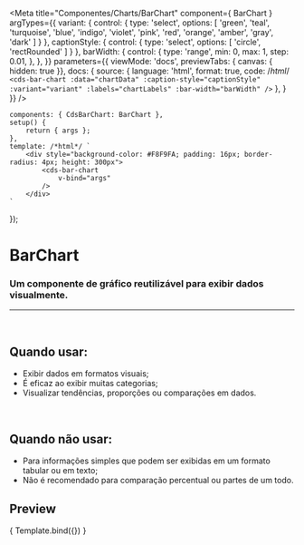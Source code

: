 
<Meta
	title="Componentes/Charts/BarChart"
	component={ BarChart }
	argTypes={{
		variant: {
			control: {
				type: 'select',
				options: [
				'green',
				'teal',
				'turquoise',
				'blue',
				'indigo',
				'violet',
				'pink',
				'red',
				'orange',
				'amber',
				'gray',
				'dark'
				]
			}
		},
		captionStyle: {
			control: {
				type: 'select',
				options: [
				'circle',
				'rectRounded'
				]
			}
		},
		barWidth: {
			control: {
				type: 'range',
				min: 0,
				max: 1,
				step: 0.01,
			},
		},
	}}
	parameters={{
		viewMode: 'docs',
		previewTabs: { canvas: { hidden: true }},
		docs: {
			source: {
				language: 'html',
				format: true,
				code: /*html*/
`<cds-bar-chart
	:data="chartData"
	:caption-style="captionStyle"
	:variant="variant"
	:labels="chartLabels"
	:bar-width="barWidth"
/>`
			},
		}
	}}
/>

	components: { CdsBarChart: BarChart },
	setup() {
		return { args };
	},
	template: /*html*/ `
		<div style="background-color: #F8F9FA; padding: 16px; border-radius: 4px; height: 300px">
			<cds-bar-chart
				v-bind="args"
			/>
		</div>
	`
});

# BarChart

### Um componente de gráfico reutilizável para exibir dados visualmente.
---
<br />

## Quando usar:
- Exibir dados em formatos visuais;
- É eficaz ao exibir muitas categorias;
- Visualizar tendências, proporções ou comparações em dados.

<br />

## Quando não usar:
- Para informações simples que podem ser exibidas em um formato tabular ou em texto;
- Não é recomendado para comparação percentual ou partes de um todo.

## Preview

<Canvas>
	<Story
		name="BarChart"
		args={{
			labels: ['Janeiro','Fevereiro','Março', 'Abril', 'Maio'],
			variant: 'green',
			captionStyle: 'rectRounded',
			data: [
				{
					name: 'Ecocardiograma',
					datasets: [
						{
							label: 'Realizado',
							data: [50, 50, 50, 50, 50],
						},
						{
							label: 'Pendente',
							data: [200, 180, 250, 190, 280],
						},
						{
							label: 'Não realizado',
							data: [38, 84, 120, 90, 185],
						}
					]
				},
				{
					name: 'Raio-X',
					datasets: [
						{
							label: 'Realizado',
							data: [120, 220, 180, 320, 150],
						},
						{
							label: 'Pendente',
							data: [98, 145, 160, 190, 175],
						},
						{
							label: 'Não realizado',
							data: [49, 84, 120, 78, 130],
						}
					]
				},
				{
					name: 'Tomografia',
					datasets: [
						{
							label: 'Realizado',
							data: [55, 40, 33, 90, 120],
						},
						{
							label: 'Pendente',
							data: [25, 30, 90, 45, 20],
						},
						{
							label: 'Não realizado',
							data: [38, 84, 120, 90, 45],
						}
					]
				}
			],
			barWidth: 1,
	}}
>
	{ Template.bind({}) }
  </Story>
</Canvas>

<ArgsTable story="BarChart" />

